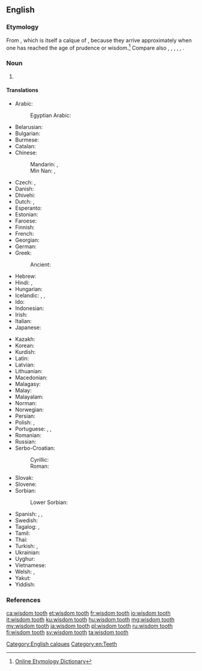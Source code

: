 ==English==
{{wikipedia}}

===Etymology===
From {{calque|wisdom|tooth|etyl lang=la|etyl term=dēns sapientiae|lang=en}}, which is itself a calque of {{etyl|grc|en}} {{m|grc|σωφρονιστήρ|σωφρονιστῆρες|prudent or self-controlled ones (i.e. teeth)}}, because they arrive approximately when one has reached the age of prudence or wisdom.<ref>[http://www.etymonline.com/index.php?allowed_in_frame=0&search=wisdom+tooth&searchmode=none Online Etymology Dictionary]</ref> Compare also {{etyl|de|-}} {{m|de|Weisheitszahn||wisdom tooth}}, {{etyl|da|-}} {{m|da|visdomstand||wisdom tooth}}, {{etyl|sv|-}} {{m|sv|visdomstand||wisdom tooth}}, {{etyl|is|-}} {{m|is|visku tönn||wisdom tooth}}, {{etyl|nl|-}} {{m|nl|verstandskies||wisdom tooth|lit=wisdom molar}}, {{etyl|nds-de|-}} {{m|nds-de|Verstandskuus||wisdom tooth|lit=wisdom molar}}.

===Noun===
{{en-noun|wisdom teeth}}

# {{label|en|dentistry}} {{l|en|One of the four (one [[upper]] and one [[lower]] on each side) [[rearmost]] [[molar]]s in humans, which typically develop between ages 18-24.}}

====Translations====
{{trans-top|rearmost molar in humans}}
* Arabic: {{t|ar|دِرْس اَلْعَقْل|m}}
*: Egyptian Arabic: {{t|arz|درس العقل|m|tr=ders el-ʿaʾl|sc=Arab}}
* Belarusian: {{t|be|зуб му́драсці|m|sc=Cyrl}}
* Bulgarian: {{t+|bg|мъдре́ц|m}}
* Burmese: {{t+|my|အံဆုံး|sc=Mymr}}
* Catalan: {{t|ca|queixal del seny|m}}
* Chinese:
*: Mandarin: {{t|cmn|智齒|sc=Hani}}, {{t+|cmn|智齿|tr=zhìchǐ|sc=Hani}}
*: Min Nan: {{t|nan|智慧齒|tr=tì-hūi-khí|sc=Hani}}, {{t|nan|智齒|tr=tì-khí|sc=Hani}}
* Czech: {{t|cs|zub moudrosti|m}}, {{t|cs|moudrák|m}} {{qualifier|colloquial}}
* Danish: {{t|da|visdomstand|c}}
* Dhivehi: {{t|dv|އެންމެ އެތެރެ ކޮލުދަތް|sc=Thaa}}
* Dutch: {{t|nl|verstandskies|m}}, {{qualifier|Belgium}} {{t|nl|wijsheidstand|m}}
* Esperanto: {{t|eo|saĝodento}}
* Estonian: {{t|et|tarkusehammas}}
* Faroese: {{t|fo|vísdómsjakslur|m}}
* Finnish: {{t+|fi|viisaudenhammas}}
* French: {{t+|fr|dent de sagesse|f}}
* Georgian: {{t|ka|სიბრძნის კბილი|sc=Geor}}
* German: {{t+|de|Weisheitszahn|m}}
* Greek: {{t+|el|φρονιμίτης|m}}
*: Ancient: {{t|grc|σωφρονιστήρ|m}}
* Hebrew: {{t|he|שֵׁן בִּינָה|f|tr=shen biná}}
* Hindi: {{t|hi|अकल दाढ़}}, {{t|hi|तीसरे दाढ़}}
* Hungarian: {{t+|hu|bölcsességfog}}
* Icelandic: {{t|is|endajaxl|m}}, {{t+|is|vísdómstönn|f}}, {{t|is|geirjaxl|m}}
* Ido: {{t+|io|dento di sajeso}}
* Indonesian: {{t+|id|gigi bungsu}}
* Irish: {{t|ga|fiacail fhorais|f}}
* Italian: {{t|it|dente del giudizio|m}}
* Japanese: {{t|ja|親知らず|tr=おやしらず, oya-shirazu}}
{{trans-mid}}
* Kazakh: {{t|kk|ақыл тіс|sc=Cyrl}}
* Korean: {{t|ko|사랑니|sc=Kore}}
* Kurdish: {{t|ku|didanê aqilî}}
* Latin: {{t|la|dēns sapientiae|m}}
* Latvian: {{t|lv|gudrības zobs|m}}
* Lithuanian: {{t|lt|išminties dantis|m}}
* Macedonian: {{t|mk|у́мник|m}}
* Malagasy: {{t+|mg|faravazana}}
* Malay: {{t|ms|gigi bongsu}}
* Malayalam: {{t|ml|വിവേകദന്തങ്ങൾ|sc=Mlym}}
* Norman: {{t|nrf|dent d'sagesse|f}}
* Norwegian: {{t|no|visdomstann|m}}
* Persian: {{t|fa|دندان عقل|sc=fa-Arab}}
* Polish: {{t|pl|ząb mądrości|m}}, {{t+|pl|ósemka}}
* Portuguese: {{t+|pt|siso|m}}, {{t+|pt|dente do siso|m}}, {{t|pt|dente do juízo|m}}
* Romanian: {{t+|ro|măsea de minte|f}}
* Russian: {{t+|ru|зуб му́дрости|m|sc=Cyrl}}
* Serbo-Croatian:
*: Cyrillic: {{t|sh|у̑мња̄к|m|sc=Cyrl}}
*: Roman: {{t+|sh|ȗmnjāk|m}}
* Slovak: {{t|sk|zub múdrosti|m}}
* Slovene: {{t|sl|modrostni zob|m}}
* Sorbian:
*: Lower Sorbian: {{t|dsb|slězny crjonak|m}}
* Spanish: {{t|es|muela del juicio|f}}, {{t|es|cordal|f}}, {{t|es|muela cordal|f}}
* Swedish: {{t+|sv|visdomstand|c}}
* Tagalog: {{t|tl|bagang-bait}}, {{t|tl|ngipin ng karunungan}}
* Tamil: {{t+|ta|ஞானப்பல்|sc=Taml}}
* Thai: {{t|th|ฟันกรามซี่สุดท้าย|sc=Thai}}
* Turkish: {{t+|tr|akıl dişi}}, {{t+|tr|akıldişi}}
* Ukrainian: {{t|uk|зуб му́дрості|m|sc=Cyrl}}
* Uyghur: {{t|ug|ئەقىل چىش|sc=ug-Arab}}
* Vietnamese: {{t+|vi|răng khôn}}
* Welsh: {{t|cy|dant helbul|m}}, {{t|cy|dant gofid|m}}
* Yakut: {{t|sah|билир тиис|sc=Cyrl}}
* Yiddish: {{t|yi|חכמה־צאָן|m|tr=khokhme-tson}}
{{trans-bottom}}

===References===
<references/>

[[Category:English calques]]
[[Category:en:Teeth]]

[[ca:wisdom tooth]]
[[et:wisdom tooth]]
[[fr:wisdom tooth]]
[[io:wisdom tooth]]
[[it:wisdom tooth]]
[[ku:wisdom tooth]]
[[hu:wisdom tooth]]
[[mg:wisdom tooth]]
[[my:wisdom tooth]]
[[ja:wisdom tooth]]
[[pl:wisdom tooth]]
[[ru:wisdom tooth]]
[[fi:wisdom tooth]]
[[sv:wisdom tooth]]
[[ta:wisdom tooth]]